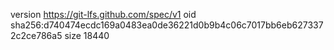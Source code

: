 version https://git-lfs.github.com/spec/v1
oid sha256:d740474ecdc169a0483ea0de36221d0b9b4c06c7017bb6eb6273372c2ce786a5
size 18440
